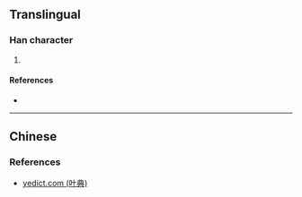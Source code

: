 {{character info/new}}
==Translingual==

===Han character===
{{Han char|rn=75|rad=木|as=06|sn=10|four=|canj=DNIL|ids=⿰木邜}}

# {{defn|Han|sort=木06}}

====References====
* {{Han ref|kx=0526.211|hdz=21187.041|uh=685E|ud=26718}}

----

==Chinese==
{{zh-see|柳|v}}

===References===
* [http://yedict.com/htm/68/685E.htm yedict.com (叶典)]